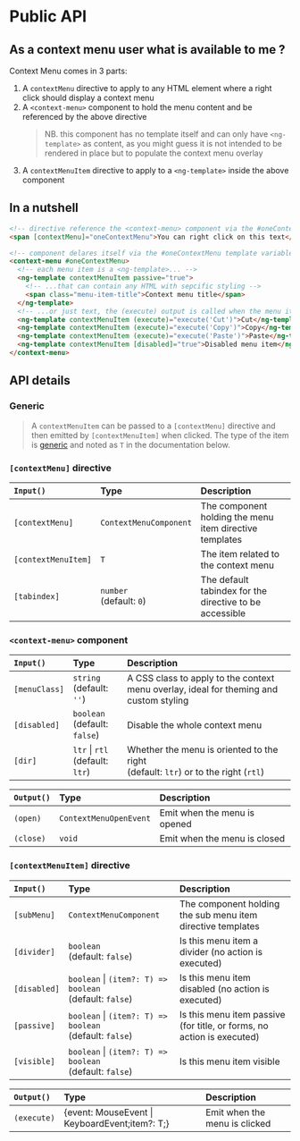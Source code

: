 
<Meta title="Context Menu/API" />

# Public API

## As a context menu user what is available to me ?

Context Menu comes in 3 parts:

1. A `contextMenu` directive to apply to any HTML element where a right click should display a context menu
2. A `<context-menu>` component to hold the menu content and be referenced by the above directive
   > NB. this component has no template itself and can only have `<ng-template>` as content,
   > as you might guess it is not intended to be rendered in place but to populate the context menu overlay
3. A `contextMenuItem` directive to apply to a `<ng-template>` inside the above component

## In a nutshell

```html
<!-- directive reference the <context-menu> component via the #oneContextMenu template variable -->
<span [contextMenu]="oneContextMenu">You can right click on this text</span>

<!-- component delares itself via the #oneContextMenu template variable -->
<context-menu #oneContextMenu>
  <!-- each menu item is a <ng-template>... -->
  <ng-template contextMenuItem passive="true">
    <!-- ...that can contain any HTML with sepcific styling -->
    <span class="menu-item-title">Context menu title</span>
  </ng-template>
  <!-- ...or just text, the (execute) output is called when the menu item is clicked -->
  <ng-template contextMenuItem (execute)="execute('Cut')">Cut</ng-template>
  <ng-template contextMenuItem (execute)="execute('Copy')">Copy</ng-template>
  <ng-template contextMenuItem (execute)="execute('Paste')">Paste</ng-template>
  <ng-template contextMenuItem [disabled]="true">Disabled menu item</ng-template>
</context-menu>
```

## API details

### Generic

> A `contextMenuItem` can be passed to a `[contextMenu]` directive and then emitted by `[contextMenuItem]` when clicked.
> The type of the item is [generic](https://www.typescriptlang.org/docs/handbook/2/generics.html) and noted as `T` in the documentation below.

### `[contextMenu]` directive

| `Input()`           | Type                          | Description                                             |
| :------------------ | :---------------------------- | :------------------------------------------------------ |
| `[contextMenu]`     | `ContextMenuComponent`        | The component holding the menu item directive templates |
| `[contextMenuItem]` | `T`                           | The item related to the context menu                    |
| `[tabindex]`        | `number` <br />(default: `0`) | The default tabindex for the directive to be accessible |

### `<context-menu>` component

| `Input()`     | Type                                  | Description                                                                              |
| :------------ | :------------------------------------ | :--------------------------------------------------------------------------------------- |
| `[menuClass]` | `string` <br />(default: `''`)        | A CSS class to apply to the context menu overlay, ideal for theming and custom styling   |
| `[disabled]`  | `boolean` <br />(default: `false`)    | Disable the whole context menu                                                           |
| `[dir]`       | `ltr` \| `rtl` <br />(default: `ltr`) | Whether the menu is oriented to the right <br />(default: `ltr`) or to the right (`rtl`) |

| `Output()` | Type                   | Description                  |
| :--------- | :--------------------- | :--------------------------- |
| `(open)`   | `ContextMenuOpenEvent` | Emit when the menu is opened |
| `(close)`  | `void`                 | Emit when the menu is closed |

### `[contextMenuItem]` directive

| `Input()`    | Type                                                          | Description                                                            |
| :----------- | :------------------------------------------------------------ | :--------------------------------------------------------------------- |
| `[subMenu]`  | `ContextMenuComponent`                                        | The component holding the sub menu item directive templates            |
| `[divider]`  | `boolean` <br />(default: `false`)                            | Is this menu item a divider (no action is executed)                    |
| `[disabled]` | `boolean` \| `(item?: T) => boolean` <br />(default: `false`) | Is this menu item disabled (no action is executed)                     |
| `[passive]`  | `boolean` \| `(item?: T) => boolean` <br />(default: `false`) | Is this menu item passive (for title, or forms, no action is executed) |
| `[visible]`  | `boolean` \| `(item?: T) => boolean` <br />(default: `false`) | Is this menu item visible                                              |

| `Output()`  | Type                                           | Description                   |
| :---------- | :--------------------------------------------- | :---------------------------- |
| `(execute)` | {event: MouseEvent \| KeyboardEvent;item?: T;} | Emit when the menu is clicked |

